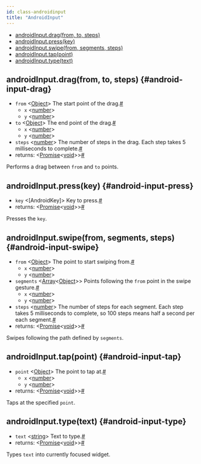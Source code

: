 ```yaml
---
id: class-androidinput
title: "AndroidInput"
---
```



- [androidInput.drag(from, to, steps)](./api/class-androidinput.mdx#android-input-drag)
- [androidInput.press(key)](./api/class-androidinput.mdx#android-input-press)
- [androidInput.swipe(from, segments, steps)](./api/class-androidinput.mdx#android-input-swipe)
- [androidInput.tap(point)](./api/class-androidinput.mdx#android-input-tap)
- [androidInput.type(text)](./api/class-androidinput.mdx#android-input-type)

## androidInput.drag(from, to, steps) {#android-input-drag}
- `from`<a aria-hidden="true" tabindex="-1" class="list-anchor-link" id="android-input-drag-option-from"/> &#60;[Object]&#62; The start point of the drag.<a href="#android-input-drag-option-from" class="list-anchor">#</a>
  - `x` &#60;[number]&#62;
  - `y` &#60;[number]&#62;
- `to`<a aria-hidden="true" tabindex="-1" class="list-anchor-link" id="android-input-drag-option-to"/> &#60;[Object]&#62; The end point of the drag.<a href="#android-input-drag-option-to" class="list-anchor">#</a>
  - `x` &#60;[number]&#62;
  - `y` &#60;[number]&#62;
- `steps`<a aria-hidden="true" tabindex="-1" class="list-anchor-link" id="android-input-drag-option-steps"/> &#60;[number]&#62; The number of steps in the drag. Each step takes 5 milliseconds to complete.<a href="#android-input-drag-option-steps" class="list-anchor">#</a>
- returns:<a aria-hidden="true" tabindex="-1" class="list-anchor-link" id="android-input-drag-return"/> &#60;[Promise]<[void]>&#62;<a href="#android-input-drag-return" class="list-anchor">#</a>

Performs a drag between `from` and `to` points.

## androidInput.press(key) {#android-input-press}
- `key`<a aria-hidden="true" tabindex="-1" class="list-anchor-link" id="android-input-press-option-key"/> &#60;[AndroidKey]&#62; Key to press.<a href="#android-input-press-option-key" class="list-anchor">#</a>
- returns:<a aria-hidden="true" tabindex="-1" class="list-anchor-link" id="android-input-press-return"/> &#60;[Promise]<[void]>&#62;<a href="#android-input-press-return" class="list-anchor">#</a>

Presses the `key`.

## androidInput.swipe(from, segments, steps) {#android-input-swipe}
- `from`<a aria-hidden="true" tabindex="-1" class="list-anchor-link" id="android-input-swipe-option-from"/> &#60;[Object]&#62; The point to start swiping from.<a href="#android-input-swipe-option-from" class="list-anchor">#</a>
  - `x` &#60;[number]&#62;
  - `y` &#60;[number]&#62;
- `segments`<a aria-hidden="true" tabindex="-1" class="list-anchor-link" id="android-input-swipe-option-segments"/> &#60;[Array]<[Object]>&#62; Points following the `from` point in the swipe gesture.<a href="#android-input-swipe-option-segments" class="list-anchor">#</a>
  - `x` &#60;[number]&#62;
  - `y` &#60;[number]&#62;
- `steps`<a aria-hidden="true" tabindex="-1" class="list-anchor-link" id="android-input-swipe-option-steps"/> &#60;[number]&#62; The number of steps for each segment. Each step takes 5 milliseconds to complete, so 100 steps means half a second per each segment.<a href="#android-input-swipe-option-steps" class="list-anchor">#</a>
- returns:<a aria-hidden="true" tabindex="-1" class="list-anchor-link" id="android-input-swipe-return"/> &#60;[Promise]<[void]>&#62;<a href="#android-input-swipe-return" class="list-anchor">#</a>

Swipes following the path defined by `segments`.

## androidInput.tap(point) {#android-input-tap}
- `point`<a aria-hidden="true" tabindex="-1" class="list-anchor-link" id="android-input-tap-option-point"/> &#60;[Object]&#62; The point to tap at.<a href="#android-input-tap-option-point" class="list-anchor">#</a>
  - `x` &#60;[number]&#62;
  - `y` &#60;[number]&#62;
- returns:<a aria-hidden="true" tabindex="-1" class="list-anchor-link" id="android-input-tap-return"/> &#60;[Promise]<[void]>&#62;<a href="#android-input-tap-return" class="list-anchor">#</a>

Taps at the specified `point`.

## androidInput.type(text) {#android-input-type}
- `text`<a aria-hidden="true" tabindex="-1" class="list-anchor-link" id="android-input-type-option-text"/> &#60;[string]&#62; Text to type.<a href="#android-input-type-option-text" class="list-anchor">#</a>
- returns:<a aria-hidden="true" tabindex="-1" class="list-anchor-link" id="android-input-type-return"/> &#60;[Promise]<[void]>&#62;<a href="#android-input-type-return" class="list-anchor">#</a>

Types `text` into currently focused widget.

[Accessibility]: ./api/class-accessibility.mdx "Accessibility"
[Android]: ./api/class-android.mdx "Android"
[AndroidDevice]: ./api/class-androiddevice.mdx "AndroidDevice"
[AndroidInput]: ./api/class-androidinput.mdx "AndroidInput"
[AndroidSocket]: ./api/class-androidsocket.mdx "AndroidSocket"
[AndroidWebView]: ./api/class-androidwebview.mdx "AndroidWebView"
[Browser]: ./api/class-browser.mdx "Browser"
[BrowserContext]: ./api/class-browsercontext.mdx "BrowserContext"
[BrowserServer]: ./api/class-browserserver.mdx "BrowserServer"
[BrowserType]: ./api/class-browsertype.mdx "BrowserType"
[CDPSession]: ./api/class-cdpsession.mdx "CDPSession"
[ConsoleMessage]: ./api/class-consolemessage.mdx "ConsoleMessage"
[Coverage]: ./api/class-coverage.mdx "Coverage"
[Dialog]: ./api/class-dialog.mdx "Dialog"
[Download]: ./api/class-download.mdx "Download"
[Electron]: ./api/class-electron.mdx "Electron"
[ElectronApplication]: ./api/class-electronapplication.mdx "ElectronApplication"
[ElementHandle]: ./api/class-elementhandle.mdx "ElementHandle"
[FileChooser]: ./api/class-filechooser.mdx "FileChooser"
[Frame]: ./api/class-frame.mdx "Frame"
[JSHandle]: ./api/class-jshandle.mdx "JSHandle"
[Keyboard]: ./api/class-keyboard.mdx "Keyboard"
[Logger]: ./api/class-logger.mdx "Logger"
[Mouse]: ./api/class-mouse.mdx "Mouse"
[Page]: ./api/class-page.mdx "Page"
[Playwright]: ./api/class-playwright.mdx "Playwright"
[Request]: ./api/class-request.mdx "Request"
[Response]: ./api/class-response.mdx "Response"
[Route]: ./api/class-route.mdx "Route"
[Selectors]: ./api/class-selectors.mdx "Selectors"
[TimeoutError]: ./api/class-timeouterror.mdx "TimeoutError"
[Touchscreen]: ./api/class-touchscreen.mdx "Touchscreen"
[Tracing]: ./api/class-tracing.mdx "Tracing"
[Video]: ./api/class-video.mdx "Video"
[WebSocket]: ./api/class-websocket.mdx "WebSocket"
[Worker]: ./api/class-worker.mdx "Worker"
[Element]: https://developer.mozilla.org/en-US/docs/Web/API/element "Element"
[EvaluationArgument]: ./core-concepts.mdx#evaluation-argument "EvaluationArgument"
[Promise]: https://developer.mozilla.org/en-US/docs/Web/JavaScript/Reference/Global_Objects/Promise "Promise"
[iterator]: https://developer.mozilla.org/en-US/docs/Web/JavaScript/Reference/Iteration_protocols "Iterator"
[origin]: https://developer.mozilla.org/en-US/docs/Glossary/Origin "Origin"
[selector]: https://developer.mozilla.org/en-US/docs/Web/CSS/CSS_Selectors "selector"
[Serializable]: https://developer.mozilla.org/en-US/docs/Web/JavaScript/Reference/Global_Objects/JSON/stringify#Description "Serializable"
[UIEvent.detail]: https://developer.mozilla.org/en-US/docs/Web/API/UIEvent/detail "UIEvent.detail"
[UnixTime]: https://en.wikipedia.org/wiki/Unix_time "Unix Time"
[xpath]: https://developer.mozilla.org/en-US/docs/Web/XPath "xpath"

[Array]: https://developer.mozilla.org/en-US/docs/Web/JavaScript/Reference/Global_Objects/Array "Array"
[boolean]: https://developer.mozilla.org/en-US/docs/Web/JavaScript/Data_structures#Boolean_type "Boolean"
[Buffer]: https://nodejs.org/api/buffer.html#buffer_class_buffer "Buffer"
[ChildProcess]: https://nodejs.org/api/child_process.html "ChildProcess"
[Error]: https://nodejs.org/api/errors.html#errors_class_error "Error"
[EventEmitter]: https://nodejs.org/api/events.html#events_class_eventemitter "EventEmitter"
[function]: https://developer.mozilla.org/en-US/docs/Web/JavaScript/Reference/Global_Objects/Function "Function"
[Map]: https://developer.mozilla.org/en-US/docs/Web/JavaScript/Reference/Global_Objects/Map "Map"
[null]: https://developer.mozilla.org/en-US/docs/Web/JavaScript/Reference/Global_Objects/null "null"
[number]: https://developer.mozilla.org/en-US/docs/Web/JavaScript/Data_structures#Number_type "Number"
[Object]: https://developer.mozilla.org/en-US/docs/Web/JavaScript/Reference/Global_Objects/Object "Object"
[Promise]: https://developer.mozilla.org/en-US/docs/Web/JavaScript/Reference/Global_Objects/Promise "Promise"
[Readable]: https://nodejs.org/api/stream.html#stream_class_stream_readable "Readable"
[RegExp]: https://developer.mozilla.org/en-US/docs/Web/JavaScript/Reference/Global_Objects/RegExp "RegExp"
[string]: https://developer.mozilla.org/en-US/docs/Web/JavaScript/Data_structures#String_type "string"
[void]: https://developer.mozilla.org/en-US/docs/Web/JavaScript/Reference/Global_Objects/undefined "void"
[URL]: https://nodejs.org/api/url.html "URL"

[all available image tags]: https://mcr.microsoft.com/v2/playwright/tags/list "all available image tags"
[Docker Hub]: https://hub.docker.com/_/microsoft-playwright "Docker Hub"
[Dockerfile.focal]: https://github.com/microsoft/playwright/blob/master/utils/docker/Dockerfile.focal "Dockerfile.focal"